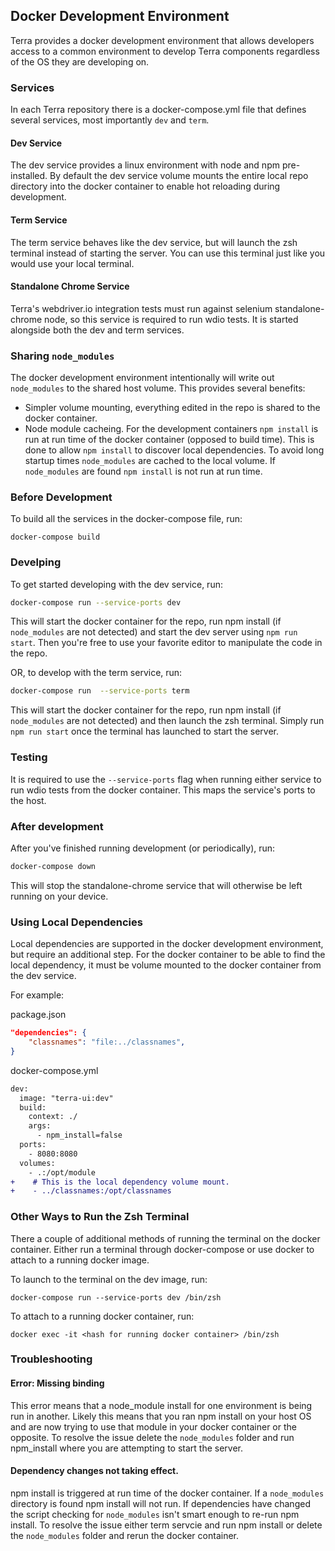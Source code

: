 ## Docker Development Environment

Terra provides a docker development environment that allows developers access to a common environment to develop Terra components regardless of the OS they are developing on.

### Services
In each Terra repository there is a docker-compose.yml file that defines several services, most importantly ```dev``` and ```term```.

#### Dev Service
The dev service provides a linux environment with node and npm pre-installed. By default the dev service volume mounts the entire local repo directory into the docker container to enable hot reloading during development.

#### Term Service
The term service behaves like the dev service, but will launch the zsh terminal instead of starting the server. You can use this terminal just like you would use your local terminal.

#### Standalone Chrome Service
Terra's webdriver.io integration tests must run against selenium standalone-chrome node, so this service is required to run wdio tests. It is started alongside both the dev and term services.

### Sharing ```node_modules```
The docker development environment intentionally will write out ```node_modules``` to the shared host volume. This provides several benefits:
* Simpler volume mounting, everything edited in the repo is shared to the docker container.
* Node module cacheing. For the development containers ```npm install``` is run at run time of the docker container (opposed to build time). This is done to allow ```npm install``` to discover local dependencies. To avoid long startup times ```node_modules``` are cached to the local volume. If ```node_modules``` are found ```npm install``` is not run at run time.

### Before Development
To build all the services in the docker-compose file, run:
```
docker-compose build
```


### Develping
To get started developing with the dev service, run:

```bash
docker-compose run --service-ports dev
```

This will start the docker container for the repo, run npm install (if ```node_modules``` are not detected) and start the dev server using ```npm run start```. Then you're free to use your favorite editor to manipulate the code in the repo.

OR, to develop with the term service, run:
```bash
docker-compose run  --service-ports term
```

This will start the docker container for the repo, run npm install (if ```node_modules``` are not detected) and then launch the zsh terminal. Simply run ```npm run start``` once the terminal has launched to start the server.

### Testing
It is required to use the ```--service-ports``` flag when running either service to run wdio tests from the docker container. This maps the service's ports to the host.


### After development
After you've finished running development (or periodically), run:
```bash
docker-compose down
```
This will stop the standalone-chrome service that will otherwise be left running on your device.


### Using Local Dependencies
Local dependencies are supported in the docker development environment, but require an additional step. For the docker container to be able to find the local dependency, it must be volume mounted to the docker container from the dev service.

For example:

package.json
```json
"dependencies": {
    "classnames": "file:../classnames",
}
```

docker-compose.yml
```diff
dev:
  image: "terra-ui:dev"
  build:
    context: ./
    args:
      - npm_install=false
  ports:
    - 8080:8080
  volumes:
    - .:/opt/module
+    # This is the local dependency volume mount.
+    - ../classnames:/opt/classnames
```

### Other Ways to Run the Zsh Terminal
There a couple of additional methods of running the terminal on the docker container. Either run a terminal through docker-compose or use docker to attach to a running docker image.

To launch to the terminal on the dev image, run:

```
docker-compose run --service-ports dev /bin/zsh
```
To attach to a running docker container, run:

```
docker exec -it <hash for running docker container> /bin/zsh
```

### Troubleshooting
#### Error: Missing binding
This error means that a node_module install for one environment is being run in another. Likely this means that you ran npm install on your host OS and are now trying to use that module in your docker container or the opposite. To resolve the issue delete the ```node_modules``` folder and run npm_install where you are attempting to start the server.

#### Dependency changes not taking effect.
npm install is triggered at run time of the docker container. If a ```node_modules``` directory is found npm install will not run. If dependencies have changed the script checking for ```node_modules``` isn't smart enough to re-run npm install. To resolve the issue either term servcie and run npm install or delete the ```node_modules``` folder and rerun the docker container.
